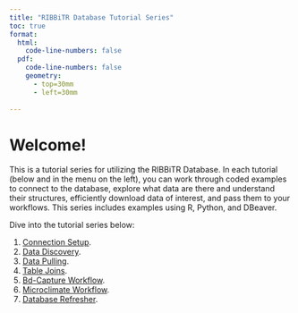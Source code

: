 ```yaml
---
title: "RIBBiTR Database Tutorial Series"
toc: true
format:
  html: 
    code-line-numbers: false
  pdf:
    code-line-numbers: false
    geometry: 
      - top=30mm
      - left=30mm
      
---
```


# Welcome!
This is a tutorial series for utilizing the RIBBiTR Database. In each tutorial (below and in the menu on the left), you can work through coded examples to connect to the database, explore what data are there and understand their structures, efficiently download data of interest, and pass them to your workflows. This series includes examples using R, Python, and DBeaver.

Dive into the tutorial series below:

1. [Connection Setup](01_connection_setup.html).
2. [Data Discovery](02_data_discovery.html).
3. [Data Pulling](03_data_pulling.html).
4. [Table Joins](04_table_joins.html).
5. [Bd-Capture Workflow](05_bd_capture_workflow.html).
6. [Microclimate Workflow](06_microclimate_workflow.html).
7. [Database Refresher](07_database_refresher.html).